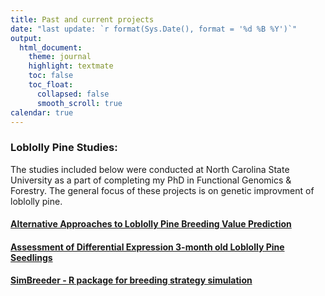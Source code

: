 ```yaml
---
title: Past and current projects
date: "last update: `r format(Sys.Date(), format = '%d %B %Y')`" 
output: 
  html_document:
    theme: journal
    highlight: textmate
    toc: false
    toc_float: 
      collapsed: false
      smooth_scroll: true
calendar: true
---
```


### Loblolly Pine Studies:

The studies included below were conducted at North Carolina State University as a part of completing my PhD in Functional Genomics & Forestry.  The general focus of these projects is on genetic improvment of loblolly pine.

#### [Alternative Approaches to Loblolly Pine Breeding Value Prediction](https://arfesta.github.io/Breeding-Value-Prediction/)

#### [Assessment of Differential Expression 3-month old Loblolly Pine Seedlings](https://arfesta.github.io/RNAseq-DE-analysis/)

#### [SimBreeder - R package for breeding strategy simulation](https://arfesta.github.io/SimBreeder/)

